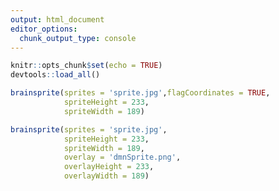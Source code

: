 ```yaml
---
output: html_document
editor_options: 
  chunk_output_type: console
---
```


```r
knitr::opts_chunk$set(echo = TRUE)
devtools::load_all()
```


```r

brainsprite(sprites = 'sprite.jpg',flagCoordinates = TRUE,
            spriteHeight = 233,
            spriteWidth = 189)

```


```r

brainsprite(sprites = 'sprite.jpg',
            spriteHeight = 233,
            spriteWidth = 189,
            overlay = 'dmnSprite.png',
            overlayHeight = 233,
            overlayWidth = 189)

```
